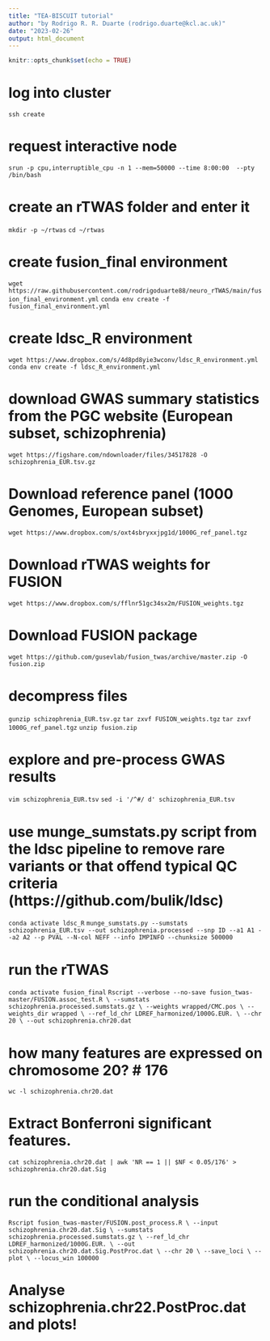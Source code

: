 ```yaml
---
title: "TEA-BISCUIT tutorial"
author: "by Rodrigo R. R. Duarte (rodrigo.duarte@kcl.ac.uk)"
date: "2023-02-26"
output: html_document
---
```


```r
knitr::opts_chunk$set(echo = TRUE)
```


# log into cluster
`ssh create`

# request interactive node
`srun -p cpu,interruptible_cpu -n 1 --mem=50000 --time 8:00:00  --pty /bin/bash`

# create an rTWAS folder and enter it 
`mkdir -p ~/rtwas`
`cd ~/rtwas`

# create fusion_final environment
`wget https://raw.githubusercontent.com/rodrigoduarte88/neuro_rTWAS/main/fusion_final_environment.yml`
`conda env create -f fusion_final_environment.yml`

# create ldsc_R environment
`wget https://www.dropbox.com/s/4d8pd8yie3wconv/ldsc_R_environment.yml`
`conda env create -f ldsc_R_environment.yml`

# download GWAS summary statistics from the PGC website (European subset, schizophrenia)
`wget https://figshare.com/ndownloader/files/34517828 -O schizophrenia_EUR.tsv.gz`

# Download reference panel (1000 Genomes, European subset)
`wget https://www.dropbox.com/s/oxt4sbryxxjpg1d/1000G_ref_panel.tgz`

# Download rTWAS weights for FUSION
`wget https://www.dropbox.com/s/fflnr51gc34sx2m/FUSION_weights.tgz`

# Download FUSION package
`wget https://github.com/gusevlab/fusion_twas/archive/master.zip -O fusion.zip`

# decompress files 
`gunzip schizophrenia_EUR.tsv.gz`
`tar zxvf FUSION_weights.tgz`
`tar zxvf 1000G_ref_panel.tgz`
`unzip fusion.zip`

# explore and pre-process GWAS results
`vim schizophrenia_EUR.tsv`
`sed -i '/^#/ d' schizophrenia_EUR.tsv`

# use munge_sumstats.py script from the ldsc pipeline to remove rare variants or that offend typical QC criteria (https://github.com/bulik/ldsc)
`conda activate ldsc_R`
`munge_sumstats.py --sumstats schizophrenia_EUR.tsv --out schizophrenia.processed --snp ID --a1 A1 --a2 A2 --p PVAL --N-col NEFF --info IMPINFO --chunksize 500000`

# run the rTWAS
`conda activate fusion_final`
`Rscript --verbose --no-save fusion_twas-master/FUSION.assoc_test.R \
--sumstats schizophrenia.processed.sumstats.gz \
--weights wrapped/CMC.pos \
--weights_dir wrapped \
--ref_ld_chr LDREF_harmonized/1000G.EUR. \
--chr 20 \
--out schizophrenia.chr20.dat`

# how many features are expressed on chromosome 20? # 176
`wc -l schizophrenia.chr20.dat`

# Extract Bonferroni significant features. 
`cat schizophrenia.chr20.dat | awk 'NR == 1 || $NF < 0.05/176' > schizophrenia.chr20.dat.Sig`

# run the conditional analysis
`Rscript fusion_twas-master/FUSION.post_process.R \
--input schizophrenia.chr20.dat.Sig \
--sumstats  schizophrenia.processed.sumstats.gz \
--ref_ld_chr LDREF_harmonized/1000G.EUR. \
--out schizophrenia.chr20.dat.Sig.PostProc.dat \
--chr 20 \
--save_loci \
--plot \
--locus_win 100000` 

# Analyse schizophrenia.chr22.PostProc.dat and plots!


